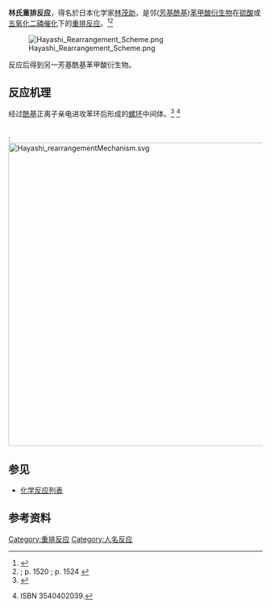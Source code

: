 '''林氏重排反应'''，得名於日本化学家[[林茂助|林茂助]]，是邻([[芳基|芳基]][[酰基|酰基]])[[苯甲酸|苯甲酸]][[衍生物|衍生物]]在[[硫酸|硫酸]]或[[五氧化二磷|五氧化二磷]][[催化|催化]]下的[[重排反应|重排反应]]。<ref>{{cite journal en
 | title = A new isomerism of halogenohydroxybenzoyltoluic acids 
 | author = Mosuke Hayashi  
 | journal = [[Journal_of_the_Chemical_Society|Journal of the Chemical Society]] 
 | volume =  
 | issue = 
 | pages = 2516 
 | year = 1927 
 | url =  
 | doi = 10.1039/JR9270002516   }} </ref><ref> {{cite journal en
 | title = A new isomerism of halogenohydroxybenzoyltoluic acids. Part II. 2-(5-Chloro-2-hydroxybenzoyl)-5(4?)-methylbenzoic acid
 | author = Mosuke Hayashi  
 | journal = [[Journal_of_the_Chemical_Society|Journal of the Chemical Society]] 
 | volume =  
 | issue = 
 | pages = 1513 
 | year = 1930
 | url =  
 | doi = 10.1039/JR9300001513}}; p. 1520 {{DOI|10.1039/JR9300001520}}; p. 1524 {{DOI|10.1039/JR9300001524}}</ref>

[[File:Hayashi_Rearrangement_Scheme.png|center]]

反应后得到另一芳基酰基苯甲酸衍生物。

==反应机理==
经过[[酰基|酰基]]正离子亲电进攻苯环后形成的[[螺环|螺环]]中间体。<ref>{{cite journal en|title=The Hayashi Rearrangement of Substituted o-Benzoylbenzoic Acids|author=Reuben B. Sandin, Russell Melby, Robert Crawford, and Donald McGreer|journal=[[J._Am._Chem._Soc.|J. Am. Chem. Soc.]]|year=1956|pages=3817–3819|doi=10.1021/ja01596a069}}</ref> <ref>{{cite book en|title=Name Reactions: A Collection of Detailed Reaction Mechanisms|url=https://archive.org/details/namereactionscol0000liji_m3p1|author=Jie Jack Li|year=2003|publisher=Springer}} ISBN 3540402039.</ref>

<br />
:[[Image:Hayashi_rearrangementMechanism.svg|600px]]

==参见==
*[[化学反应列表|化学反应列表]]

==参考资料==
{{Reflist}}

[[Category:重排反应|Category:重排反应]]
[[Category:人名反应|Category:人名反应]]